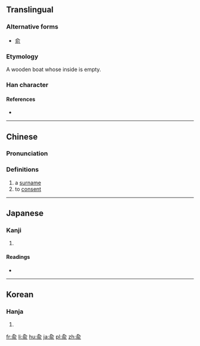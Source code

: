 {{also|俞}}
==Translingual==

===Alternative forms===
* [[俞]]

===Etymology===
{{Han compound|亼|舟|巜|t2=boat|t3=water|ls=ic}}

A wooden boat whose inside is empty.

===Han character===
{{Han char|rn=11|rad=入|as=07|sn=9|four=|canj=OMBV|ids=⿱亼⿰⺼巜}}

====References====
* {{Han ref|kx=0126.150|dkj=01437|hdz=10155.050|uh=516A|ud=20842}}

----

==Chinese==
{{zh-forms}}

===Pronunciation===
{{zh-pron
|m=yú,shù
|c=jyu6
|mc=
|oc=
|ma=
|cat=pn,v
}}

===Definitions===
# a [[surname]]
# to [[consent]]

----

==Japanese==

===Kanji===
{{ja-kanji|grade=|rs=入07}}

# {{defn|lang=ja|sort=入07}}

====Readings====
* {{ja-readings|on=[[ゆ]] (yu)|kun=[[しかり]] (shikari)}}

----

==Korean==

===Hanja===
{{ko-hanja|hangeul=[[유]]|rv=yu|mr=yu}}

# {{defn|lang=ko|sort=入07}}

[[fr:兪]]
[[li:兪]]
[[hu:兪]]
[[ja:兪]]
[[pl:兪]]
[[zh:兪]]